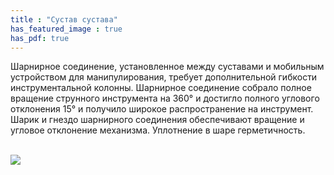 ```yaml
---
title : "Сустав сустава"
has_featured_image : true
has_pdf: true
---
```


Шарнирное соединение, установленное между суставами и мобильным устройством для манипулирования, требует дополнительной гибкости инструментальной колонны. Шарнирное соединение собрало полное вращение струнного инструмента на 360° и достигло полного углового отклонения 15° и получило широкое распространение на инструмент. Шарик и гнездо шарнирного соединения обеспечивают вращение и угловое отклонение механизма. Уплотнение в шаре герметичность.

<br />
<Image src={image} />